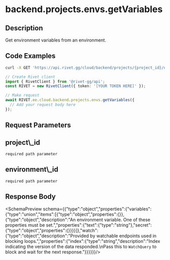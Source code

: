 
# backend.projects.envs.getVariables



## Description

Get environment variables from an environment.


## Code Examples

<CodeGroup title='Request' tag='GET' label='https://api.rivet.gg/cloud/backend/projects/{project_id}/environments/{environment_id}/variables'>

```bash {{ "title": "cURL" }}
curl -X GET 'https://api.rivet.gg/cloud/backend/projects/{project_id}/environments/{environment_id}/variables'
```

```ts
// Create Rivet client
import { RivetClient } from '@rivet-gg/api';
const RIVET = new RivetClient({ token: '[YOUR TOKEN HERE]' });

// Make request
await RIVET.ee.cloud.backend.projects.envs.getVariables({
  // Add your request body here
});
```

</CodeGroup>

## Request Parameters
<div className="property ml-4">
<div className="flex flex-row items-center my-2">
<h2 className="text-lg font-bold text-cream-50 m-0">project\_id</h2><code className="m-0 ml-4 pb-0 pt-0.5 text-cream-500"><span className="font-normal text-cream-600">required</span> path parameter</code>
</div>

</div>
<div className="property ml-4">
<div className="flex flex-row items-center my-2">
<h2 className="text-lg font-bold text-cream-50 m-0">environment\_id</h2><code className="m-0 ml-4 pb-0 pt-0.5 text-cream-500"><span className="font-normal text-cream-600">required</span> path parameter</code>
</div>

</div>

## Response Body
<SchemaPreview schema={{"type":"object","properties":{"variables":{"type":"union","items":[{"type":"object","properties":{}},{"type":"object","description":"An environment variable. One of these properties must be set.","properties":{"text":{"type":"string"},"secret":{"type":"object","properties":{}}}}]},"watch":{"type":"object","description":"Provided by watchable endpoints used in blocking loops.","properties":{"index":{"type":"string","description":"Index indicating the version of the data responded.\nPass this to `WatchQuery` to block and wait for the next response."}}}}}}/>
